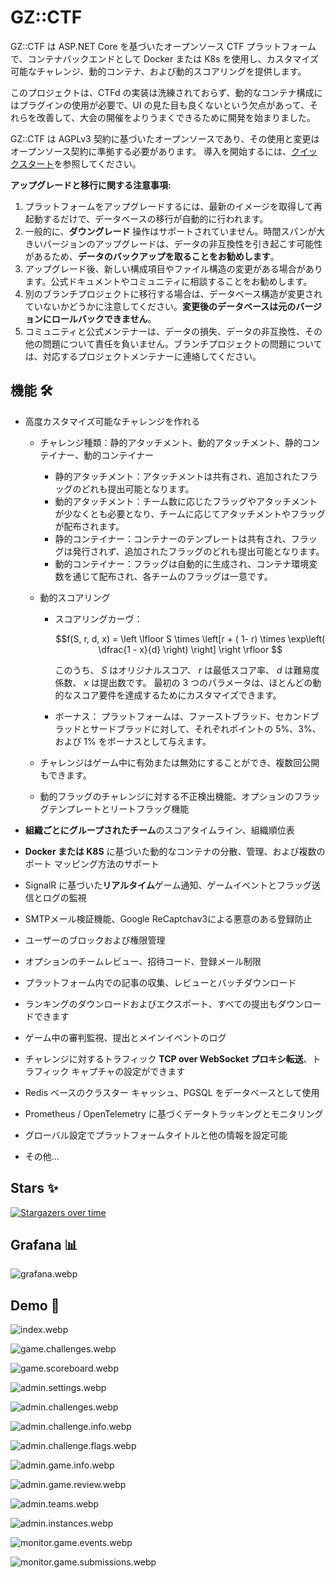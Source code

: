 
# GZ::CTF

GZ::CTF は ASP.NET Core を基づいたオープンソース CTF プラットフォームで、コンテナバックエンドとして Docker または K8s を使用し、カスタマイズ可能なチャレンジ、動的コンテナ、および動的スコアリングを提供します。

このプロジェクトは、CTFd の実装は洗練されておらず、動的なコンテナ構成にはプラグインの使用が必要で、UI の見た目も良くないという欠点があって、それらを改善して、大会の開催をよりうまくできるために開発を始まりました。

GZ::CTF は AGPLv3 契約に基づいたオープンソースであり、その使用と変更はオープンソース契約に準拠する必要があります。 導入を開始するには、[クイックスタート](/ja/quick-start)を参照してください。

<Callout type="warning">

**アップグレードと移行に関する注意事項:**

1. プラットフォームをアップグレードするには、最新のイメージを取得して再起動するだけで、データベースの移行が自動的に行われます。
2. 一般的に、**ダウングレード** 操作はサポートされていません。時間スパンが大きいバージョンのアップグレードは、データの非互換性を引き起こす可能性があるため、**データのバックアップを取ることをお勧めします**。
3. アップグレード後、新しい構成項目やファイル構造の変更がある場合があります。公式ドキュメントやコミュニティに相談することをお勧めします。
4. 別のブランチプロジェクトに移行する場合は、データベース構造が変更されていないかどうかに注意してください。**変更後のデータベースは元のバージョンにロールバックできません**。
5. コミュニティと公式メンテナーは、データの損失、データの非互換性、その他の問題について責任を負いません。ブランチプロジェクトの問題については、対応するプロジェクトメンテナーに連絡してください。

</Callout>

## 機能 🛠️

- 高度カスタマイズ可能なチャレンジを作れる

  - チャレンジ種類：静的アタッチメント、動的アタッチメント、静的コンテイナー、動的コンテイナー

    - 静的アタッチメント：アタッチメントは共有され、追加されたフラッグのどれも提出可能となります。
    - 動的アタッチメント：チーム数に応じたフラッグやアタッチメントが少なくとも必要となり、チームに応じてアタッチメントやフラッグが配布されます。
    - 静的コンテイナー：コンテナーのテンプレートは共有され、フラッグは発行されず、追加されたフラッグのどれも提出可能となります。
    - 動的コンテイナー：フラッグは自動的に生成され、コンテナ環境変数を通じて配布され、各チームのフラッグは一意です。

  - 動的スコアリング

    - スコアリングカーヴ：

      $$f(S, r, d, x) = \left \lfloor S \times \left[r  + ( 1- r) \times \exp\left( \dfrac{1 - x}{d} \right) \right] \right \rfloor $$

      このうち、 $S$ はオリジナルスコア、 $r$ は最低スコア率、 $d$ は難易度係数、 $x$ は提出数です。 最初の 3 つのパラメータは、ほとんどの動的なスコア要件を達成するためにカスタマイズできます。

    - ボーナス：
      プラットフォームは、ファーストブラッド、セカンドブラッドとサードブラッドに対して、それぞれポイントの 5%、3%、および 1% をボーナスとして与えます。

  - チャレンジはゲーム中に有効または無効にすることができ、複数回公開もできます。
  - 動的フラッグのチャレンジに対する不正検出機能、オプションのフラッグテンプレートとリートフラッグ機能

- **組織ごとにグループされたチーム**のスコアタイムライン、組織順位表
- **Docker または K8S** に基づいた動的なコンテナの分散、管理、および複数のポート マッピング方法のサポート
- SignalR に基づいた**リアルタイム**ゲーム通知、ゲームイベントとフラッグ送信とログの監視
- SMTPメール検証機能、Google ReCaptchav3による悪意のある登録防止
- ユーザーのブロックおよび権限管理
- オプションのチームレビュー、招待コード、登録メール制限
- プラットフォーム内での記事の収集、レビューとバッチダウンロード
- ランキングのダウンロードおよびエクスポート、すべての提出もダウンロードできます
- ゲーム中の審判監視、提出とメインイベントのログ
- チャレンジに対するトラフィック **TCP over WebSocket プロキシ転送**、トラフィック キャプチャの設定ができます
- Redis ベースのクラスター キャッシュ、PGSQL をデータベースとして使用
- Prometheus / OpenTelemetry に基づくデータトラッキングとモニタリング
- グローバル設定でプラットフォームタイトルと他の情報を設定可能
- その他...

## Stars ✨

[![Stargazers over time](https://starchart.cc/GZTimeWalker/GZCTF.svg?variant=adaptive)](https://starchart.cc/GZTimeWalker/GZCTF)

## Grafana 📊

![grafana.webp](/images/grafana.webp)

## Demo 🗿

![index.webp](/images/index.webp)

![game.challenges.webp](/images/game.challenges.webp)

![game.scoreboard.webp](/images/game.scoreboard.webp)

![admin.settings.webp](/images/admin.settings.webp)

![admin.challenges.webp](/images/admin.challenges.webp)

![admin.challenge.info.webp](/images/admin.challenge.info.webp)

![admin.challenge.flags.webp](/images/admin.challenge.flags.webp)

![admin.game.info.webp](/images/admin.game.info.webp)

![admin.game.review.webp](/images/admin.game.review.webp)

![admin.teams.webp](/images/admin.teams.webp)

![admin.instances.webp](/images/admin.instances.webp)

![monitor.game.events.webp](/images/monitor.game.events.webp)

![monitor.game.submissions.webp](/images/monitor.game.submissions.webp)
